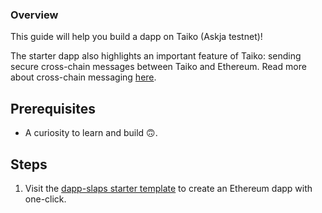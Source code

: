 ### Overview

This guide will help you build a dapp on Taiko (Askja testnet)! 

The starter dapp also highlights an important feature of Taiko: sending secure cross-chain messages between Taiko and Ethereum. Read more about cross-chain messaging [here](/docs/concepts/bridging/cross-chain-messaging).

## Prerequisites

- A curiosity to learn and build 🙃.

## Steps
1. Visit the [dapp-slaps starter template](https://github.com/d1onys1us/dapp-slaps) to create an Ethereum dapp with one-click.
